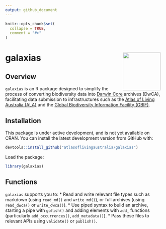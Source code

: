 ```yaml
---
output: github_document
---
```


<!-- README.md is generated from README.Rmd. Please edit that file -->

```r
knitr::opts_chunk$set(
  collapse = TRUE,
  comment = "#>"
)
```

# galaxias <img src="man/figures/logo.png" align="right" style="margin: 0px 10px 0px 10px;" alt="" width="120"/><br>

## Overview

`galaxias` is an R package designed to simplify the process of converting
biodiversity data into [Darwin Core](https://dwc.tdwg.org) archives (DwCA),
facilitating data submission to infrastructures such as the [Atlas of Living
Australia (ALA)](https://www.ala.org.au) and the [Global Biodiversity
Information Facility (GBIF)](https://gbif.org).

## Installation
This package is under active development, and is not yet available on CRAN. You
can install the latest development version from GitHub with:

```r
devtools::install_github("atlasoflivingaustralia/galaxias")
```

Load the package:

```r
library(galaxias)
```

## Functions

`galaxias` supports you to:
* Read and write relevant file types such as markdown (using `read_md()` and `write_md()`), or full archives (using `read_dwca()` or `write_dwca()`).
* Use piped syntax to build an archive, starting a pipe with `gofish()` and adding elements with `add_` functions (particularly `add_occurrences()`, `add_metadata()`).
* Pass these files to relevant APIs using `validate()` or `publish()`.